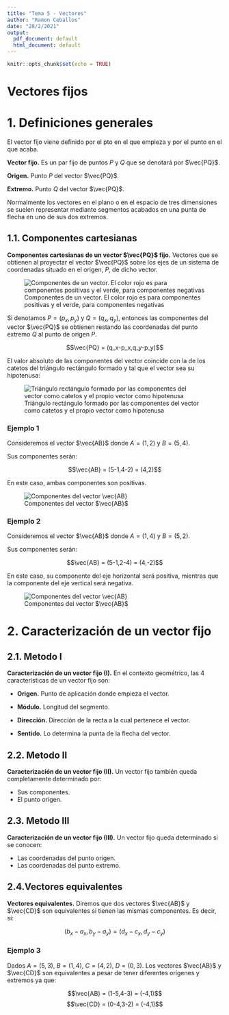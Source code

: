 ```yaml
---
title: "Tema 5 - Vectores"
author: "Ramon Ceballos"
date: "28/2/2021"
output:
  pdf_document: default
  html_document: default
---
```


```r
knitr::opts_chunk$set(echo = TRUE)
```

# **Vectores fijos**

# 1. Definiciones generales

El vector fijo viene definido por el pto en el que empieza y por el punto en el que acaba.

<l class = "definition">**Vector fijo.**</l> Es un par fijo de puntos $P$ y $Q$ que se denotará por $\vec{PQ}$.

<l class = "definition">**Origen.**</l> Punto $P$ del vector $\vec{PQ}$.

<l class = "definition">**Extremo.**</l> Punto $Q$ del vector $\vec{PQ}$.

Normalmente los vectores en el plano o en el espacio de tres dimensiones se suelen representar mediante segmentos acabados en una punta de flecha en uno de sus dos extremos.
 
## 1.1. Componentes cartesianas
 
<l class = "definition">**Componentes cartesianas de un vector $\vec{PQ}$ fijo.**</l> Vectores que se obtienen al proyectar el vector $\vec{PQ}$ sobre los ejes de un sistema de coordenadas situado en el origen, $P$, de dicho vector.

<div class = "center">
![<l class = "phototext">Componentes de un vector. El color rojo es para componentes positivas y el verde, para componentes negativas</l>](Images/componentes.png)

Si denotamos $P = (p_x,p_y)$ y $Q = (q_x,q_y)$, entonces las componentes del vector $\vec{PQ}$ se obtienen restando las coordenadas del punto extremo $Q$ al punto de origen $P$.

$$\vec{PQ} = (q_x-p_x,q_y-p_y)$$

El valor absoluto de las componentes del vector coincide con la de los catetos del triángulo rectángulo formado y tal que el vector sea su hipotenusa:

<div class = "center">
![<l class = "phototext">Triángulo rectángulo formado por las componentes del vector como catetos y el propio vector como hipotenusa</l>](Images/vector.png)
</div>


### Ejemplo 1

Consideremos el vector $\vec{AB}$ donde $A = (1,2)$ y $B = (5,4)$.

Sus componentes serán:

$$\vec{AB} = (5-1,4-2) = (4,2)$$

En este caso, ambas componentes son positivas.

<div class = "center">
![<l class = "phototext">Componentes del vector $\vec{AB}$</l>](Images/vector2.png)
</div>


### Ejemplo 2

Consideremos el vector $\vec{AB}$ donde $A = (1,4)$ y $B = (5,2)$.

Sus componentes serán:

$$\vec{AB} = (5-1,2-4) = (4,-2)$$

En este caso, su componente del eje horizontal será positiva, mientras que la componente del eje vertical será negativa.

<div class = "center">
![<l class = "phototext">Componentes del vector $\vec{AB}$</l>](Images/vector3.png)
</div>



# 2. Caracterización de un vector fijo

## 2.1. Metodo I

<l class = "prop">**Caracterización de un vector fijo (I).**</l> En el contexto geométrico, las 4 características de un vector fijo son:

- **Origen.** Punto de aplicación donde empieza el vector.

- **Módulo.** Longitud del segmento.

- **Dirección.** Dirección de la recta a la cual pertenece el vector.

- **Sentido.** Lo determina la punta de la flecha del vector.


## 2.2. Metodo II

<l class = "prop">**Caracterización de un vector fijo (II).**</l> Un vector fijo también queda completamente determinado por:

- Sus componentes.
- El punto origen.


## 2.3. Metodo III

<l class = "prop">**Caracterización de un vector fijo (III).**</l> Un vector fijo queda determinado si se conocen:

- Las coordenadas del punto origen.
- Las coordenadas del punto extremo.


## 2.4.Vectores equivalentes

<l class = "definition">**Vectores equivalentes.**</l> Diremos que dos vectores $\vec{AB}$ y $\vec{CD}$ son equivalentes si tienen las mismas componentes. Es decir, si:

$$(b_x-a_x,b_y-a_y) = (d_x-c_x,d_y-c_y)$$

### Ejemplo 3

Dados $A = (5,3),\ B = (1,4),\ C = (4,2),\ D = (0,3)$. Los vectores $\vec{AB}$ y $\vec{CD}$ son equivalentes a pesar de tener diferentes orígenes y extremos ya que:

$$\vec{AB} = (1-5,4-3) = (-4,1)$$
$$\vec{CD} = (0-4,3-2) = (-4,1)$$

